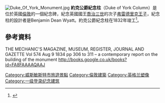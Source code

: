 [[File:Duke_Of_York_Monument.jpg|thumb]]
'''約克公爵紀念柱'''（Duke of York Column）是位於英國[[倫敦|倫敦]]的一個紀念碑，紀念英國國王[[喬治三世|喬治三世]]的次子[[弗雷德里克王子_(約克和奧爾巴尼公爵)|弗雷德里克王子]]，紀念柱的設計者是Benjamin Dean Wyatt。約克公爵紀念柱在1832年竣工<ref>{{citation | ref = harv | last = Ward-Jackson | first = Philip | year = 2011 | title = Public Sculpture of Historic Westminster: Volume 1 | series = Public Sculpture of Britain | volume = 14 | location = Liverpool | publisher = Liverpool University Press | page = 385}}</ref>。
==參考資料==
{{Reflist}}
THE MECHANIC'S MAGAZINE, MUSEUM, REGISTER, JOURNAL AND GAZETTE Vol 574 Aug 9 1834 pp 306 to 311 – a contemporary report on the building of the monument 
http://books.google.co.uk/books?id=FA8FAAAAQAAJ {{Wayback|url=http://books.google.co.uk/books?id=FA8FAAAAQAAJ |date=20131104153041 }}
{{Commons category-inline|Duke of York Column}}
{{coord|51|30|22.8|N|0|7|54.5|W|type:landmark_region:GB|display=title}}

{{DEFAULTSORT:Duke of York Column}}
[[Category:威斯敏斯特市旅遊景點|Category:威斯敏斯特市旅遊景點]]
[[Category:倫敦建築|Category:倫敦建築]]
[[Category:英格兰塑像|Category:英格兰塑像]]
[[Category:一级登录纪念建筑|Category:一级登录纪念建筑]]